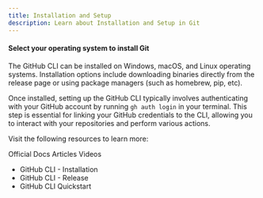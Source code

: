 ```yaml
---
title: Installation and Setup
description: Learn about Installation and Setup in Git
---
```


#### Select your operating system to install Git

<Outlet path="/2-git-basics/setup" />


The GitHub CLI can be installed on Windows, macOS, and Linux operating systems. Installation options include downloading binaries directly from the release page or using package managers (such as homebrew, pip, etc).

Once installed, setting up the GitHub CLI typically involves authenticating with your GitHub account by running `gh auth login` in your terminal. This step is essential for linking your GitHub credentials to the CLI, allowing you to interact with your repositories and perform various actions.

Visit the following resources to learn more:

<Tabs defaultValue="official">
<TabsList>
<TabsTrigger value="official">Official Docs</TabsTrigger>
<TabsTrigger value="article">Articles</TabsTrigger>
<TabsTrigger value="video">Videos</TabsTrigger>
</TabsList>

<TabsContent value="official">

- <Link href="https://github.com/cli/cli?tab=readme-ov-file#installation">GitHub CLI - Installation</Link>
- <Link href="https://github.com/cli/cli/releases/">GitHub CLI - Release</Link>
- <Link href="https://docs.github.com/en/github-cli/github-cli/quickstart">GitHub CLI Quickstart</Link>
</TabsContent>
</Tabs>
